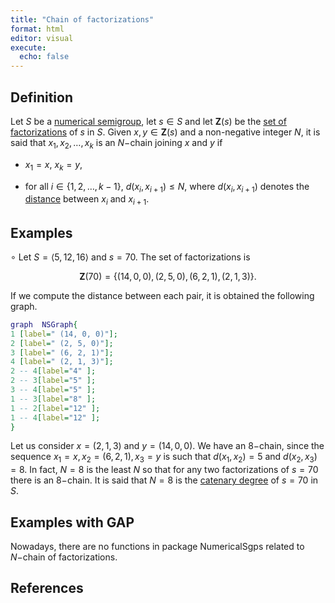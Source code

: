 ```yaml
---
title: "Chain of factorizations"
format: html
editor: visual
execute: 
  echo: false
---
```


## Definition

Let $S$ be a [numerical semigroup](../Basic-concepts/Numerical-semigroup.qmd), let $s \in S$ and let $\mathbf{Z}(s)$ be the [set of factorizations](../Presentations-NS/Set-of-factorizations.qmd) of $s$ in $S$. Given $x,y \in \mathbf{Z}(s)$ and a non-negative integer $N$, it is said that $x_1, x_2, \ldots, x_k$ is an $N-$chain joining $x$ and $y$ if

-   $x_1 = x$, $x_k = y$,

-   for all $i \in \{1, 2, \ldots, k-1\}$, $d(x_i, x_{i+1}) \le N$, where $d(x_i, x_{i+1})$ denotes the [distance](Distance-factorizations.qmd) between $x_i$ and $x_{i+1}$.

## Examples

$\circ$ Let $S = \langle 5, 12, 16 \rangle$ and $s = 70$. The set of factorizations is

$$
\mathbf{Z}(70) = \{(14, 0, 0), (2, 5, 0), (6, 2, 1), (2, 1, 3)\}.
$$

If we compute the distance between each pair, it is obtained the following graph.

```dot
graph  NSGraph{
1 [label=" (14, 0, 0)"];
2 [label=" (2, 5, 0)"];
3 [label=" (6, 2, 1)"];
4 [label=" (2, 1, 3)"];
2 -- 4[label="4" ];
2 -- 3[label="5" ];
3 -- 4[label="5" ];
1 -- 3[label="8" ];
1 -- 2[label="12" ];
1 -- 4[label="12" ];
}
```

Let us consider $x = (2,1,3)$ and $y = (14,0,0)$. We have an $8-$chain, since the sequence $x_1 = x, x_2 = (6,2,1), x_3 = y$ is such that $d(x_1, x_2) = 5$ and $d(x_2, x_3) = 8$. In fact, $N = 8$ is the least $N$ so that for any two factorizations of $s = 70$ there is an $8-$chain. It is said that $N = 8$ is the [catenary degree](Catenary-degree-of-an-element.qmd) of $s = 70$ in $S$.

## Examples with GAP

Nowadays, there are no functions in package NumericalSgps related to $N-$chain of factorizations.

## References
